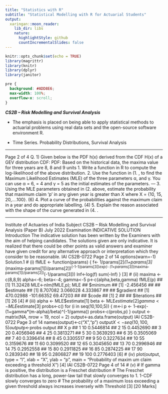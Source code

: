 ```yaml
---
title: "Statistics with R"
subtitle: "Statistical Modelling with R for Actuarial Students"
output:
  xaringan::moon_reader:
    lib_dir: libs
    nature:
      highlightStyle: github
      countIncrementalSlides: false
---
```


```r
knitr::opts_chunk$set(echo = TRUE)
library(magrittr)
library(knitr)
library(dplyr)
library(janitor)


```

```css
pre {
  background: #ADD8E6;
  max-width: 100%;
  overflow-x: scroll;
}
```

***CS2B – Risk Modelling and Survival Analysis ***


* The emphasis is placed on being able to apply statistical methods to actuarial problems using real data sets and the open-source software environment R. 

* Time Series. Probability Distributions, Survival Analysis

---

 Page 2 of 4
Q. 1) Given below is the PDF h(x) derived from the CDF H(x) of a GEV distribution
CDF:
PDF:
Based on the historical data, the maxima value for three years are 8, 8 and 9 units
1.  Write a function in R to compute the log-likelihood of the above distribution.
2.  Use the function in (1. , to find the Maximum Likelihood Estimates (MLE) of the three 
parameters α, \beta and γ. You can use α = 6, \beta = 4 and γ = 5 as the initial estimates of the 
parameters. 
---
3.   Using the MLE parameters obtained in (2.  above, estimate the probability that maximum 
claim ‘p’ in any given year is greater than X where X = {10, 15, 20,….100}. (6)
4.  Plot a curve of the probabilities against the maximum claim in a year and do appropriate 
labelling. (4)
5.  Explain the reason associated with the shape of the curve generated in (4. .


---

Institute of Actuaries of India
Subject CS2B – Risk Modelling and 
Survival Analysis (Paper B)
July 2022 Examination
INDICATIVE SOLUTION
Introduction
The indicative solution has been written by the Examiners with the aim of helping candidates. The 
solutions given are only indicative. It is realized that there could be other points as valid answers and 
examiner have given credit for any alternative approach or interpretation which they consider to be 
reasonable.
IAI CS2B-0722
Page 2 of 14
options(warn=-1)
Solution.1
# (i) 
fMLE <- function(params) {
 f<- 1/params[2]*(1+params[3]*(maxima-params[1])/params[2])^(-1-1/params[3
])*exp(- (1+params[3]*(maxima-params[1])/params[2])^(-1/params[3]))
 lnf<-log(f)
 sum(-lnf)
}
 [3]
# (ii)
maxima <- c(8,8,9)
alpha<-6; beta<-4; gamma<-5
p<-c(alpha,beta,gamma)
fMLE(p)
## [1] 11.32428
MLE<-nlm(fMLE,p); 
MLE
## $minimum
## [1] -2.456456
## 
## $estimate
## [1] 8.707082 3.066028 4.333867
## 
## $gradient
## [1] 470.02988 -101.66352 69.47203
## 
## $code
## [1] 2
## 
## $iterations
## [1] 26
[4]
# (iii)
alpha <- MLE$estimate[1]
beta <- MLE$estimate[2]
gamma <- MLE$estimate[3]
probs<-c()
for (i in seq(10,100,5)) {
 m<-i
 p <- 1-exp(-(1+gamma*(m-alpha)/beta)^(-1/gamma))
 probs<-c(probs,p)
}
output <- matrix(NA, nrow = 19, ncol = 2)
output<-as.data.frame(output)
IAI CS2B-0722
Page 3 of 14
names(output)<-c("X","p")
output$X<-seq(10,100,5)
output$p<-probs
output
## X p
## 1 10 0.5446814
## 2 15 0.4452690
## 3 20 0.4056946
## 4 25 0.3813271
## 5 30 0.3639293
## 6 35 0.3505069
## 7 40 0.3396414
## 8 45 0.3305517
## 9 50 0.3227634
## 10 55 0.3159676
## 11 60 0.3099520
## 12 65 0.3045650
## 13 70 0.2996946
## 14 75 0.2952558
## 15 80 0.2911825
## 16 85 0.2874225
## 17 90 0.2839340
## 18 95 0.2806827
## 19 100 0.2776403
[6]
# (iv)
plot(output, type = "l", xlab = "X", ylab = "p", main = "Probability of maxim
um claim exceeding a threshold X")
 [4]
IAI CS2B-0722
Page 4 of 14
# (v) 
# If gamma is positive, the distribution is a Freschet distribution
# The Freschet distribution has a long, power-law tail that slowly converges 
to 1. 1-CDF slowly converges to zero
# The probability of a maximum loss exceeding a given threshold always 
increases inversely with Threshold
 [3]
[20 Marks]
